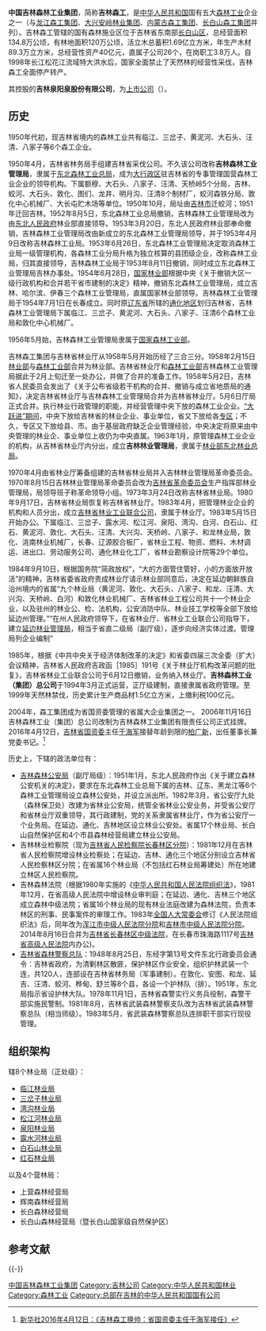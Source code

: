 {{Infobox Company 
| company_name = 中国吉林森林工业集团
| company_name_en = 
| company_logo = 
| type = 
| company_slogan =  
| abbreviated_name =  
| key_people = 董事长：[[王树平|王树平]]{{Small|（兼党委书记）}}
| fate =  
| predecessor = 吉林森林工业（集团）总公司
| successor = 
| foundation = {{Start date|2006|11|16}}
| industry = [[林业|林业]]、森林工业
| location = {{CHN}}[[吉林省|吉林省]][[长春市|长春市]][[朝阳区_(长春市)|朝阳区]]人民大街4036号
| owner = {{PRC}}（国家）<br>{{Small|（隶属于[[吉林省林业和草原局|吉林省林业和草原局]]）}}
| website = {{URL|http://www.cbssgjt.com/}}
}}

'''中国吉林森林工业集团'''，简称'''吉林森工'''，是[[中华人民共和国|中华人民共和国]]国有五大[[森林工业|森林工业]]企业之一（与[[龙江森工集团|龙江森工集团]]、[[大兴安岭林业集团|大兴安岭林业集团]]、[[内蒙古森工集团|内蒙古森工集团]]、[[长白山森工集团|长白山森工集团]]并列）。吉林森工管辖的国有森林施业区位于吉林省东南部[[长白山|长白山区]]，总经营面积134.8万公顷，有林地面积120万公顷，活立木总蓄积1.69亿立方米，年生产木材89.3万立方米，总经营性资产40亿元，直属子公司26个，在岗职工3.8万人。自1998年长江松花江流域特大洪水后，国家全面禁止了天然林的经营性采伐，吉林森工全面停产转产。

其控股的'''吉林泉阳泉股份有限公司'''，为[[上市公司|上市公司]]（{{SSE2|600189}}）。

==历史==
1950年代初，现吉林省境内的森林工业共有临江、三岔子、黄泥河、大石头、汪清、八家子等6个森工企业。

1950年4月，吉林省林务局手组建吉林省采伐公司。不久该公司改称'''吉林森林工业管理局'''，隶属于[[东北森林工业总局|东北森林工业总局]]，成为[[大行政区|大行政区]]驻吉林省的专事管理国营森林工业企业的领导机构。下属额穆、大石头、八家子、汪清、天桥岭5个分局，吉林、蛟河、大石头、敦化、图们、龙井、明月沟、汪清8个制材厂，蛟河森铁分局、敦化中心机械厂、大长屯贮木场等单位。1950年10月，局址由[[吉林市|吉林市]]迁蛟河；1951年迁回吉林。1952年8月5日，东北森林工业总局撤销，吉林森林工业管理局改为由[[东北人民政府|东北人民政府]]林业部直接领导。1953年3月20日，东北人民政府林业部奉命撤销，吉林森林工业管理局改由新成立的东北森林工业管理局领导，并于1953年4月9日改称吉林森林工业局。1953年6月26日，东北森林工业管理局决定取消森林工业局一级管理机构，各森林工业分局升格为独立核算的县团级企业，改称森林工业局，归其直接领导，吉林森林工业局于1953年8月11日撤销，同时成立东北森林工业管理局吉林办事处。1954年6月28日，[[国家林业部|国家林业部]]根据中央《关于撤销大区一级行政机构和合并若干省市建制的决定》精神，撤销东北森林工业管理局，成立吉林、哈尔滨、伊春三个森林工业管理局，直属国家林业部领导。吉林森林工业管理局于1954年7月1日在长春成立。同时原[[辽东省|辽东省]]所辖的[[通化地区|通化地区]]划归吉林省，吉林森林工业管理局下属临江、三岔子、黄泥河、大石头、八家子、汪清6个森林工业局和敦化中心机械厂。

1956年5月始，吉林森林工业管理局隶属于[[国家森林工业部|国家森林工业部]]。

吉林森工集团与吉林省林业厅从1958年5月开始历经了三合三分。1958年2月15日[[林业部|林业部]]与[[森林工业部|森林工业部]]合并为林业部。吉林省林业厅和[[森林工业部|森林工业部]]吉林森林工业管理局据此于2月上旬迁至一处办公，并做了合并的准备工作。1958年5月2日，吉林省人民委员会发出了《关于公布省级若干机构的合并、撤销与成立省地质局的通知》，决定吉林省林业厅与吉林森林工业管理局合并为吉林省林业厅。5月6日厅局正式合并。执行林业行政管理的职能，并经营管理中央下放的森林工业企业。[[大跃进|“大跃进”期间]]，中央下放给吉林省的林业企业、事业单位，省又下放给各[[专区|专区]]；不久，专区又下放给县、市。由于基层政府缺乏企业管理经验，中央决定将原来由中央管理的林业企、事业单位上收仍为中央直属。1963年1月，原管理森林工业企业的机构，从吉林省林业厅内分出，成立'''吉林林业管理局'''，隶属于[[林业部东北林业总局|林业部东北林业总局]]。 

1970年4月由省林业厅筹备组建的吉林省林业局并入吉林林业管理局革命委员会。1970年8月15日吉林林业管理局革命委员会改为[[吉林省革命委员会|吉林省革命委员会]]生产指挥部林业管理局，局领导班子称革命领导小组。1973年3月24日改称吉林省林业局。1980年9月17日，吉林省林业局恢复称吉林省林业厅。1983年4月，把管理林业企业的机构和人员分出，成立[[吉林省林业工业联合公司|吉林省林业工业联合公司]]，隶属于林业厅。1983年5月15日开始办公。下属临江、三岔子、露水河、松江河、泉阳、湾沟、白河、白石山、红石、黄泥河、敦化、大石头、汪清、大兴沟、天桥岭、八家子、和龙林业局，敦化、洮南林业机械厂，长春、辽源胶合板厂，省林业工程、物资、燃料、木材调运、进出口、劳动服务公司、通化林业化工厂，省林业勘察设计院等29个单位。

1984年9月10日，根据国务院“简政放权”，“大的方面管住管好，小的方面放开放活”的精神，吉林省委省政府责成林业厅请示林业部同意后，决定在延边朝鲜族自治州境内的省属“九个林业局（黄泥河、敦化、大石头、八家子、和龙、汪清、大兴沟、天桥岭、白河）和敦化林业机械厂、吉林省林业工程公司共十一个林业企业，以及驻州的林业公、检、法机构，公安消防中队、林业技工学校等全部下放给延边州管理。”“在州人民政府领导下，在省林业厅、省林业工业联合公司指导下，建立[[延边林业管理局|延边林业管理局]]，相当于省直二级局（副厅级），逐步向经济实体过渡。管理局列企业编制”

1985年，根据《中共中央关于经济体制改革的决定》和省委四届三次全委（扩大）会议精神，吉林省人民政府吉政函［1985］191号《关于林业厅机构改革问题的批复》，吉林省林业工业联合公司于6月12日撤销，业务纳入林业厅。'''吉林森林工业（集团）总公司'''于1994年3月正式运营，正厅级建制，直接隶属省政府管理。至1999年天然林禁伐，历史累计生产商品材1.5亿立方米，上缴利税100亿元。

2004年，森工集团成为省国资委管理的省属大企业集团之一。 2006年11月16日吉林森林工业（集团）总公司改制为吉林森林工业集团有限责任公司正式挂牌。
2016年4月12日，[[吉林省国有资产委员会|吉林省国资委]]主任[[于海军|于海军]]接替年龄到限的[[柏广新|柏广新]]，出任董事长兼党委书记。<ref>[http://news.xinhuanet.com/energy/2016-04/12/c_1118591279.htm 新华社2016年4月12日：《吉林森工换帅：省国资委主任于海军接任》]</ref>

历史上，下辖的政法单位有：
*[[吉林森林公安局|吉林森林公安局]]（副厅局级）：1951年1月，东北人民政府作出《关于建立森林公安机关的决定》，要求在东北森林工业总局下属的吉林、辽东、黑龙江等6个森林工业管理局设立森林公安处，并设立派出所。1982年3月，省公安厅九处（森林保卫处）改建为省林业公安局，统管全省林业公安业务，并受省公安厅和省林业厅双重领导，其行政建制，党的关系隶属省林业厅，作为省公安厅一个业务局。在延边、通化、吉林地区设立林业公安处。省属17个林业局、长白山自然保护区和4个市县森林经营局建立林业公安局。
*吉林林业检察院（现为[[吉林省人民检察院长春林区分院|吉林省人民检察院长春林区分院]]）：1981年12月在吉林省人民检察院增设林业检察处；在延边、吉林、通化三个地区分别设立吉林省人民检察林区分院；在省属16个林业局（不包括红石林业局筹建处）所在地建立林区人民检察院。
*吉林森林法院（根据1980年实施的《[[中华人民共和国人民法院组织法|中华人民共和国人民法院组织法]]》，1981年12月，在省高级人民法院中增设林业审判庭；在延边、通化、吉林三个地区成立森林中级法院；省属16个林业局的现有林业法庭改建为森林法院，负责本林区的刑事、民事案件的审理工作。1983年[[全国人大常委会|全国人大常委会]]修订《人民法院组织法》后，同年改为[[浑江市中级人民法院分院|浑江市中级人民法院分院]]和[[吉林市中级人民法院分院|吉林市中级人民法院分院]]。2014年8月16日合并为[[吉林省长春林区中级法院|吉林省长春林区中级法院]]，在长春市珠海路1117号[[吉林省高级人民法院|吉林省高级人民法院]]内办公)。
* [[吉林省森林警察总队|吉林省森林警察总队]]：1948年8月25日，东经字第13号文件东北行政委员会通令：吉林省政府，为清剿林区散匪，保护林区作业安全，组织护林武装一个连，共120人，连部设在吉林省林务局（军事建制）。在敦化、安图、和龙、延吉、汪清、蛟河、桦甸、舒兰等8个县，各设一个护林队（排）。1951年，东北局指示省设护林大队。1978年11月1日，吉林省森警实行义务兵役制，森警干部实施民警制。1981年8月，吉林省武装森林警察支队改为吉林省武装森林警察总队（相当师级）。1983年5月，省武装森林警察总队连排职干部实行现役管理。

==组织架构==
辖8个林业局（正处级）：
*[[临江林业局|临江林业局]]
*[[三岔子林业局|三岔子林业局]]
*[[湾沟林业局|湾沟林业局]]
*[[松江河林业局|松江河林业局]]
*[[泉阳林业局|泉阳林业局]]
*[[露水河林业局|露水河林业局]]
*[[白石山林业局|白石山林业局]]
*[[红石林业局|红石林业局]]
以及4个营林局：
*上营森林经营局
*辉南森林经营局
*长白森林经营局
*长白山森林经营局（暨长白山国家级自然保护区）
== 参考文献 ==
{{Reflist}}

{{-}}
{{中华人民共和国林业区划}}

[[Category:中国吉林森林工业集团|]]
[[Category:吉林公司|Category:吉林公司]]
[[Category:中华人民共和国林业|Category:中华人民共和国林业]]
[[Category:森林工业|Category:森林工业]]
[[Category:总部在吉林的中华人民共和国国有公司|Category:总部在吉林的中华人民共和国国有公司]]